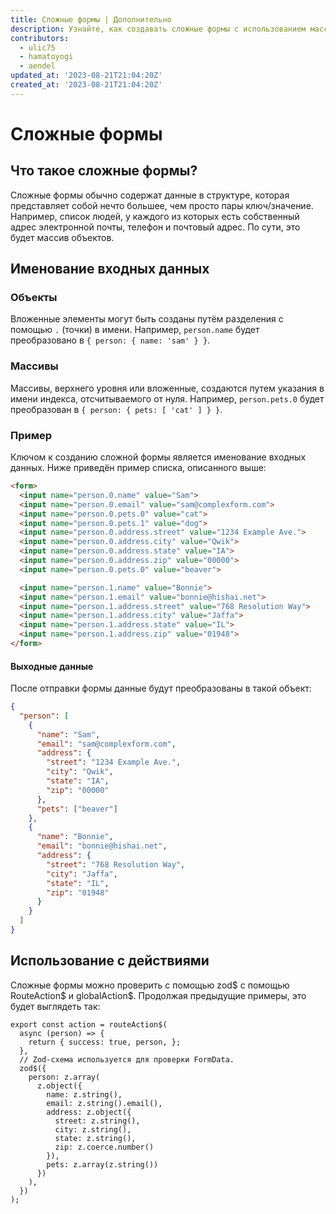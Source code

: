 ```yaml
---
title: Сложные формы | Дополнительно
description: Узнайте, как создавать сложные формы с использованием массивов и объектов.
contributors:
  - ulic75
  - hamatoyogi
  - aendel
updated_at: '2023-08-21T21:04:20Z'
created_at: '2023-08-21T21:04:20Z'
---
```


# Сложные формы

## Что такое сложные формы?

Сложные формы обычно содержат данные в структуре, которая представляет собой нечто большее, чем просто пары ключ/значение. Например, список людей, у каждого из которых есть собственный адрес электронной почты, телефон и почтовый адрес. По сути, это будет массив объектов.

## Именование входных данных

### Объекты

Вложенные элементы могут быть созданы путём разделения с помощью `.` (точки) в имени. Например, `person.name` будет преобразовано в `{ person: { name: 'sam' } }`.

### Массивы

Массивы, верхнего уровня или вложенные, создаются путем указания в имени индекса, отсчитываемого от нуля. Например, `person.pets.0` будет преобразован в `{ person: { pets: [ 'cat' ] } }`.

### Пример

Ключом к созданию сложной формы является именование входных данных. Ниже приведён пример списка, описанного выше:

```html
<form>
  <input name="person.0.name" value="Sam">
  <input name="person.0.email" value="sam@complexform.com">
  <input name="person.0.pets.0" value="cat">
  <input name="person.0.pets.1" value="dog">
  <input name="person.0.address.street" value="1234 Example Ave.">
  <input name="person.0.address.city" value="Qwik">
  <input name="person.0.address.state" value="IA">
  <input name="person.0.address.zip" value="00000">
  <input name="person.0.pets.0" value="beaver">

  <input name="person.1.name" value="Bonnie">
  <input name="person.1.email" value="bonnie@hishai.net">
  <input name="person.1.address.street" value="768 Resolution Way">
  <input name="person.1.address.city" value="Jaffa">
  <input name="person.1.address.state" value="IL">
  <input name="person.1.address.zip" value="01948">
</form>
```

#### Выходные данные

После отправки формы данные будут преобразованы в такой объект:

```json
{
  "person": [
    {
      "name": "Sam",
      "email": "sam@complexform.com",
      "address": {
        "street": "1234 Example Ave.",
        "city": "Qwik",
        "state": "IA",
        "zip": "00000"
      },
      "pets": ["beaver"]
    },
    {
      "name": "Bonnie",
      "email": "bonnie@hishai.net",
      "address": {
        "street": "768 Resolution Way",
        "city": "Jaffa",
        "state": "IL",
        "zip": "01948"
      }
    }
  ]
}
```

## Использование с действиями

Сложные формы можно проверить с помощью zod$ с помощью RouteAction$ и globalAction$. Продолжая предыдущие примеры, это будет выглядеть так:

```tsx
export const action = routeAction$(
  async (person) => {
    return { success: true, person, };
  },
  // Zod-схема используется для проверки FormData.
  zod$({
    person: z.array(
      z.object({
        name: z.string(),
        email: z.string().email(),
        address: z.object({
          street: z.string(),
          city: z.string(),
          state: z.string(),
          zip: z.coerce.number()
        }),
        pets: z.array(z.string())
      })
    ),
  })
);
```
